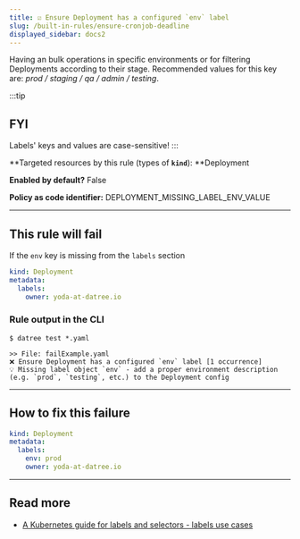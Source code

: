 ```yaml
---
title: ☑️ Ensure Deployment has a configured `env` label
slug: /built-in-rules/ensure-cronjob-deadline
displayed_sidebar: docs2
---
```


Having an bulk operations in specific environments or for filtering Deployments according to their stage. Recommended values for this key are: _prod / staging / qa / admin / testing_.

:::tip

## FYI

Labels' keys and values are case-sensitive!
:::

**Targeted resources by this rule (types of **`kind`**): **Deployment

**Enabled by default?** False

**Policy as code identifier:** DEPLOYMENT_MISSING_LABEL_ENV_VALUE

---

## This rule will fail

If the `env` key is missing from the `labels` section

```yaml
kind: Deployment
metadata:
  labels:
    owner: yoda-at-datree.io
```

### Rule output in the CLI

```none
$ datree test *.yaml

>> File: failExample.yaml
❌ Ensure Deployment has a configured `env` label [1 occurrence]
💡 Missing label object `env` - add a proper environment description (e.g. `prod`, `testing`, etc.) to the Deployment config
```

---

## How to fix this failure

```yaml
kind: Deployment
metadata:
  labels:
    env: prod
    owner: yoda-at-datree.io
```

---

## Read more

- [A Kubernetes guide for labels and selectors - labels use cases](https://www.datree.io/resources/a-kubernetes-guide-for-labels-and-selectors#anchor5)
